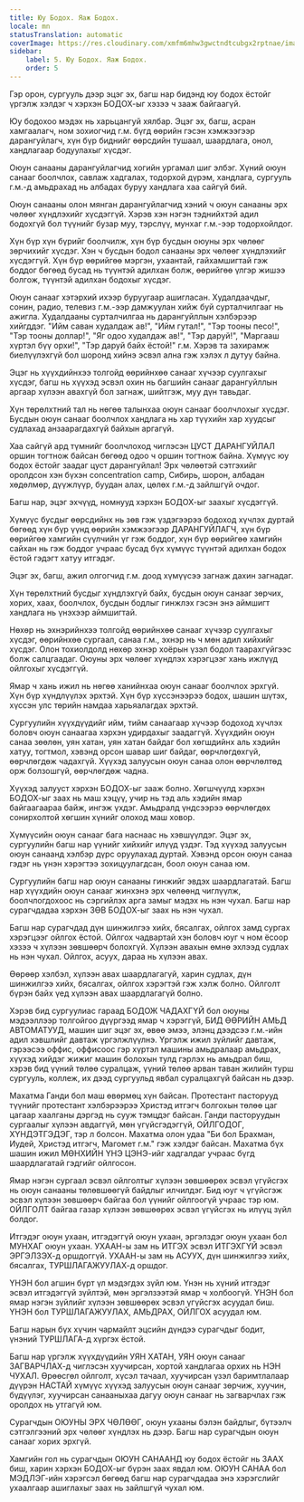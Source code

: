 ```yaml
---
title: Юу Бодох. Яаж Бодох.
locale: mn
statusTranslation: automatic
coverImage: https://res.cloudinary.com/xmfm6mhw3gwctndtcubgx2rptnae/image/upload/v1740337243/small_cover_educacion_fundamental_a051170f1c.webp
sidebar:
    label: 5. Юу Бодох. Яаж Бодох.
    order: 5
---
```

Гэр орон, сургууль дээр эцэг эх, багш нар бидэнд юу бодох ёстойг үргэлж хэлдэг ч хэрхэн БОДОХ-ыг хэзээ ч зааж байгаагүй.

Юу бодохоо мэдэх нь харьцангуй хялбар. Эцэг эх, багш, асран хамгаалагч, ном зохиогчид г.м. бүгд өөрийн гэсэн хэмжээгээр дарангуйлагч, хүн бүр биднийг өөрсдийн тушаал, шаардлага, онол, хандлагаар бодуулахыг хүсдэг.

Оюун санааны дарангуйлагчид хогийн ургамал шиг элбэг. Хүний оюун санааг боолчлох, савлаж хадгалах, тодорхой дүрэм, хандлага, сургууль г.м.-д амьдрахад нь албадах буруу хандлага хаа сайгүй бий.

Оюун санааны олон мянган дарангуйлагчид хэний ч оюун санааны эрх чөлөөг хүндлэхийг хүсдэггүй. Хэрэв хэн нэгэн тэднийхтэй адил бодохгүй бол түүнийг бузар муу, тэрслүү, мунхаг г.м.-ээр тодорхойлдог.

Хүн бүр хүн бүрийг боолчилж, хүн бүр бусдын оюуны эрх чөлөөг зөрчихийг хүсдэг. Хэн ч бусдын бодол санааны эрх чөлөөг хүндлэхийг хүсдэггүй. Хүн бүр өөрийгөө мэргэн, ухаантай, гайхамшигтай гэж боддог бөгөөд бусад нь түүнтэй адилхан болж, өөрийгөө үлгэр жишээ болгож, түүнтэй адилхан бодохыг хүсдэг.

Оюун санааг хэтэрхий ихээр буруугаар ашигласан. Худалдаачдыг, сонин, радио, телевиз г.м.-ээр дамжуулан хийж буй сурталчилгааг нь ажигла. Худалдааны сурталчилгаа нь дарангуйллын хэлбэрээр хийгддэг. "Ийм саван худалдаж ав!", "Ийм гутал!", "Тэр тооны песо!", "Тэр тооны доллар!", "Яг одоо худалдаж ав!", "Тэр даруй!", "Маргааш хүртэл бүү орхи!", "Тэр даруй байх ёстой!" г.м. Хэрэв та захирамж биелүүлэхгүй бол шоронд хийнэ эсвэл ална гэж хэлэх л дутуу байна.

Эцэг нь хүүхдийнхээ толгойд өөрийнхөө санааг хүчээр суулгахыг хүсдэг, багш нь хүүхэд эсвэл охин нь багшийн санааг дарангуйллын аргаар хүлээн авахгүй бол загнаж, шийтгэж, муу дүн тавьдаг.

Хүн төрөлхтний тал нь нөгөө талынхаа оюун санааг боолчлохыг хүсдэг. Бусдын оюун санааг боолчлох хандлага нь хар түүхийн хар хуудсыг судлахад анзаарагдахгүй байхын аргагүй.

Хаа сайгүй ард түмнийг боолчлоход чиглэсэн ЦУСТ ДАРАНГУЙЛАЛ оршин тогтнож байсан бөгөөд одоо ч оршин тогтнож байна. Хүмүүс юу бодох ёстойг заадаг цуст дарангуйлал! Эрх чөлөөтэй сэтгэхийг оролдсон хэн бүхэн concentration camp, Сибирь, шорон, албадан хөдөлмөр, дүүжлүүр, буудан алах, цөлөх г.м.-д зайлшгүй очдог.

Багш нар, эцэг эхчүүд, номнууд хэрхэн БОДОХ-ыг заахыг хүсдэггүй.

Хүмүүс бусдыг өөрсдийнх нь зөв гэж үздэгээрээ бодоход хүчлэх дуртай бөгөөд хүн бүр үүнд өөрийн хэмжээгээр ДАРАНГУЙЛАГЧ, хүн бүр өөрийгөө хамгийн сүүлчийн үг гэж боддог, хүн бүр өөрийгөө хамгийн сайхан нь гэж боддог учраас бусад бүх хүмүүс түүнтэй адилхан бодох ёстой гэдэгт хатуу итгэдэг.

Эцэг эх, багш, ажил олгогчид г.м. доод хүмүүсээ загнаж дахин загнадаг.

Хүн төрөлхтний бусдыг хүндлэхгүй байх, бусдын оюун санааг зөрчих, хорих, хаах, боолчлох, бусдын бодлыг гинжлэх гэсэн энэ аймшигт хандлага нь үнэхээр аймшигтай.

Нөхөр нь эхнэрийнхээ толгойд өөрийнхөө санааг хүчээр суулгахыг хүсдэг, өөрийнхөө сургаал, санаа г.м., эхнэр нь ч мөн адил хийхийг хүсдэг. Олон тохиолдолд нөхөр эхнэр хоёрын үзэл бодол таарахгүйгээс болж салцгаадаг. Оюуны эрх чөлөөг хүндлэх хэрэгцээг хань ижлүүд ойлгохыг хүсдэггүй.

Ямар ч хань ижил нь нөгөө ханийнхаа оюун санааг боолчлох эрхгүй. Хүн бүр хүндлүүлэх эрхтэй. Хүн бүр хүссэнээрээ бодох, шашин шүтэх, хүссэн улс төрийн намдаа харьяалагдах эрхтэй.

Сургуулийн хүүхдүүдийг ийм, тийм санаагаар хүчээр бодоход хүчлэх боловч оюун санаагаа хэрхэн удирдахыг заадаггүй. Хүүхдийн оюун санаа зөөлөн, уян хатан, уян хатан байдаг бол хөгшдийнх аль хэдийн хатуу, тогтмол, хэвэнд орсон шавар шиг байдаг, өөрчлөгдөхгүй, өөрчлөгдөж чадахгүй. Хүүхэд залуусын оюун санаа олон өөрчлөлтөд орж болзошгүй, өөрчлөгдөж чадна.

Хүүхэд залууст хэрхэн БОДОХ-ыг зааж болно. Хөгшчүүлд хэрхэн БОДОХ-ыг заах нь маш хэцүү, учир нь тэд аль хэдийн ямар байгаагаараа байж, ингэж үхдэг. Амьдралд үндсээрээ өөрчлөгдөх сонирхолтой хөгшин хүнийг олоход маш ховор.

Хүмүүсийн оюун санааг бага наснаас нь хэвшүүлдэг. Эцэг эх, сургуулийн багш нар үүнийг хийхийг илүүд үздэг. Тэд хүүхэд залуусын оюун санаанд хэлбэр дүрс оруулахад дуртай. Хэвэнд орсон оюун санаа гэдэг нь үнэн хэрэгтээ зохицуулагдсан, боол оюун санаа юм.

Сургуулийн багш нар оюун санааны гинжийг эвдэх шаардлагатай. Багш нар хүүхдийн оюун санааг жинхэнэ эрх чөлөөнд чиглүүлж, боолчлогдохоос нь сэргийлэх арга замыг мэдэх нь нэн чухал. Багш нар сурагчдадаа хэрхэн ЗӨВ БОДОХ-ыг заах нь нэн чухал.

Багш нар сурагчдад дүн шинжилгээ хийх, бясалгах, ойлгох замд сургах хэрэгцээг ойлгох ёстой. Ойлгох чадвартай хэн боловч юуг ч ном ёсоор хэзээ ч хүлээн зөвшөөрч болохгүй. Хүлээн авахын өмнө эхлээд судлах нь нэн чухал. Ойлгох, асуух, дараа нь хүлээн авах.

Өөрөөр хэлбэл, хүлээн авах шаардлагагүй, харин судлах, дүн шинжилгээ хийх, бясалгах, ойлгох хэрэгтэй гэж хэлж болно. Ойлголт бүрэн байх үед хүлээн авах шаардлагагүй болно.

Хэрэв бид сургуулиас гараад БОДОЖ ЧАДАХГҮЙ бол оюуны мэдээллээр толгойгоо дүүргээд ямар ч хэрэггүй, БИД ӨӨРИЙН АМЬД АВТОМАТУУД, машин шиг эцэг эх, өвөө эмээ, элэнц дээдсээ г.м.-ийн адил хэвшлийг давтаж үргэлжлүүлнэ. Үргэлж ижил зүйлийг давтаж, гэрээсээ оффис, оффисоос гэр хүртэл машины амьдралаар амьдрах, хүүхэд хийдэг жижиг машин болохын тулд гэрлэх нь амьдрал биш, хэрэв бид үүний төлөө суралцаж, үүний төлөө арван таван жилийн турш сургууль, коллеж, их дээд сургуульд явбал суралцахгүй байсан нь дээр.

Махатма Ганди бол маш өвөрмөц хүн байсан. Протестант пасторууд түүнийг протестант хэлбэрээрээ Христэд итгэгч болгохын төлөө цаг цагаар хаалганы дэргэд нь сууж тэмцдэг байсан. Ганди пасторуудын сургаалыг хүлээн авдаггүй, мөн үгүйсгэдэггүй, ОЙЛГОДОГ, ХҮНДЭТГЭДЭГ, тэр л болсон. Махатма олон удаа "Би бол Брахман, Иудей, Христэд итгэгч, Магомет г.м." гэж хэлдэг байсан. Махатма бүх шашин ижил МӨНХИЙН ҮНЭ ЦЭНЭ-ийг хадгалдаг учраас бүгд шаардлагатай гэдгийг ойлгосон.

Ямар нэгэн сургаал эсвэл ойлголтыг хүлээн зөвшөөрөх эсвэл үгүйсгэх нь оюун санааны төлөвшөөгүй байдлыг илчилдэг. Бид юуг ч үгүйсгэж эсвэл хүлээн зөвшөөрч байгаа бол үүнийг ойлгоогүй учраас тэр юм. ОЙЛГОЛТ байгаа газар хүлээн зөвшөөрөх эсвэл үгүйсгэх нь илүүц зүйл болдог.

Итгэдэг оюун ухаан, итгэдэггүй оюун ухаан, эргэлздэг оюун ухаан бол МУНХАГ оюун ухаан. УХААН-ы зам нь ИТГЭХ эсвэл ИТГЭХГҮЙ эсвэл ЭРГЭЛЗЭХ-д оршдоггүй. УХААН-ы зам нь АСУУХ, дүн шинжилгээ хийх, бясалгах, ТУРШЛАГАЖУУЛАХ-д оршдог.

ҮНЭН бол агшин бүрт үл мэдэгдэх зүйл юм. Үнэн нь хүний итгэдэг эсвэл итгэдэггүй зүйлтэй, мөн эргэлзээтэй ямар ч холбоогүй. ҮНЭН бол ямар нэгэн зүйлийг хүлээн зөвшөөрөх эсвэл үгүйсгэх асуудал биш. ҮНЭН бол ТУРШЛАГАЖУУЛАХ, АМЬДРАХ, ОЙЛГОХ асуудал юм.

Багш нарын бүх хүчин чармайлт эцсийн дүндээ сурагчдыг бодит, үнэний ТУРШЛАГА-д хүргэх ёстой.

Багш нар үргэлж хүүхдүүдийн УЯН ХАТАН, УЯН оюун санааг ЗАГВАРЧЛАХ-д чиглэсэн хуучирсан, хортой хандлагаа орхих нь НЭН ЧУХАЛ. Өрөөсгөл ойлголт, хүсэл тачаал, хуучирсан үзэл баримтлалаар дүүрэн НАСТАЙ хүмүүс хүүхэд залуусын оюун санааг зөрчиж, хуучин, бүдүүлэг, хуучирсан санааныхаа дагуу оюун санааг нь загварчлах гэж оролдох нь утгагүй юм.

Сурагчдын ОЮУНЫ ЭРХ ЧӨЛӨӨГ, оюун ухааны бэлэн байдлыг, бүтээлч сэтгэлгээний эрх чөлөөг хүндлэх нь дээр. Багш нар сурагчдын оюун санааг хорих эрхгүй.

Хамгийн гол нь сурагчдын ОЮУН САНААНД юу бодох ёстойг нь ЗААХ биш, харин хэрхэн БОДОХ-ыг бүрэн заах явдал юм. ОЮУН САНАА бол МЭДЛЭГ-ийн хэрэгсэл бөгөөд багш нар сурагчдадаа энэ хэрэгслийг ухаалгаар ашиглахыг заах нь зайлшгүй чухал юм.

